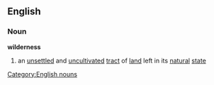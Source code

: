 ==English==
===Noun===
{{wikipedia}}
'''wilderness'''
#an [[unsettled]] and [[uncultivated]] [[tract]] of [[land]] left in its [[natural]] [[state]]
[[Category:English nouns]]